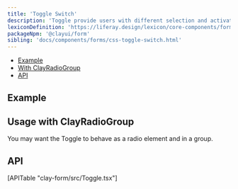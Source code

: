 ```yaml
---
title: 'Toggle Switch'
description: 'Toggle provide users with different selection and activation tools.'
lexiconDefinition: 'https://liferay.design/lexicon/core-components/forms/radio-check-toggle/#toggle'
packageNpm: '@clayui/form'
sibling: 'docs/components/forms/css-toggle-switch.html'
---
```



<div class="nav-toc-absolute">
<div class="nav-toc">

-   [Example](#example)
-   [With ClayRadioGroup](#usage-with-clayradiogroup)
-   [API](#api)

</div>
</div>

## Example

<Toggle />

## Usage with ClayRadioGroup

You may want the Toggle to behave as a radio element and in a group.

<RadioToggle />

## API

<div>[APITable "clay-form/src/Toggle.tsx"]</div>
